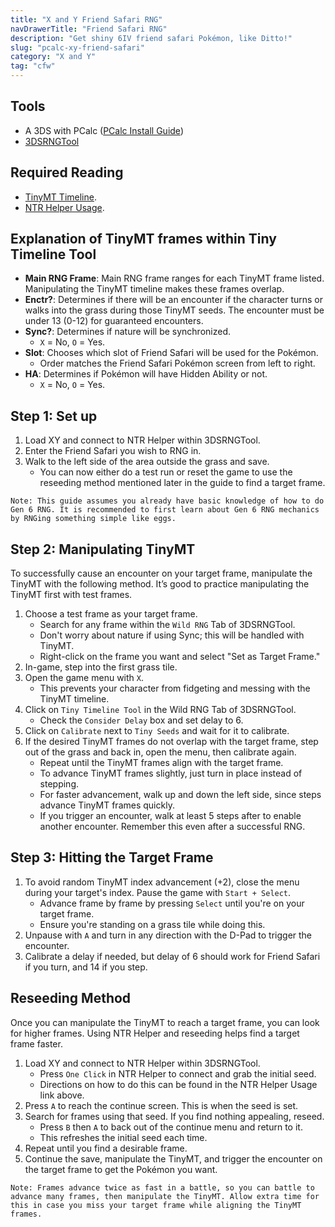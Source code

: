```yaml
---
title: "X and Y Friend Safari RNG"
navDrawerTitle: "Friend Safari RNG"
description: "Get shiny 6IV friend safari Pokémon, like Ditto!"
slug: "pcalc-xy-friend-safari"
category: "X and Y"
tag: "cfw"
---
```


## Tools

- A 3DS with PCalc ([PCalc Install Guide](/misc-3ds-installing-pcalc))
- [3DSRNGTool](https://github.com/wwwwwwzx/3DSRNGTool/releases)

## Required Reading

- [TinyMT Timeline](https://github.com/wwwwwwzx/3DSRNGTool/wiki/Gen6-TinyMT-Timeline-Calibration).
- [NTR Helper Usage](/ntr-helper-usage).

## Explanation of TinyMT frames within Tiny Timeline Tool

- **Main RNG Frame**: Main RNG frame ranges for each TinyMT frame listed. Manipulating the TinyMT timeline makes these frames overlap.
- **Enctr?**: Determines if there will be an encounter if the character turns or walks into the grass during those TinyMT seeds. The encounter must be under 13 (0-12) for guaranteed encounters.
- **Sync?**: Determines if nature will be synchronized.
  - `X` = No, `O` = Yes.
- **Slot**: Chooses which slot of Friend Safari will be used for the Pokémon.
  - Order matches the Friend Safari Pokémon screen from left to right.
- **HA**: Determines if Pokémon will have Hidden Ability or not.
  - `X` = No, `O` = Yes.

## Step 1: Set up

1. Load XY and connect to NTR Helper within 3DSRNGTool.
2. Enter the Friend Safari you wish to RNG in.
3. Walk to the left side of the area outside the grass and save.
   - You can now either do a test run or reset the game to use the reseeding method mentioned later in the guide to find a target frame.

```
Note: This guide assumes you already have basic knowledge of how to do Gen 6 RNG. It is recommended to first learn about Gen 6 RNG mechanics by RNGing something simple like eggs.
```

## Step 2: Manipulating TinyMT

To successfully cause an encounter on your target frame, manipulate the TinyMT with the following method. It’s good to practice manipulating the TinyMT first with test frames.

1. Choose a test frame as your target frame.
   - Search for any frame within the `Wild RNG` Tab of 3DSRNGTool.
   - Don't worry about nature if using Sync; this will be handled with TinyMT.
   - Right-click on the frame you want and select "Set as Target Frame."
2. In-game, step into the first grass tile.
3. Open the game menu with `X`.
   - This prevents your character from fidgeting and messing with the TinyMT timeline.
4. Click on `Tiny Timeline Tool` in the Wild RNG Tab of 3DSRNGTool.
   - Check the `Consider Delay` box and set delay to 6.
5. Click on `Calibrate` next to `Tiny Seeds` and wait for it to calibrate.
6. If the desired TinyMT frames do not overlap with the target frame, step out of the grass and back in, open the menu, then calibrate again.
   - Repeat until the TinyMT frames align with the target frame.
   - To advance TinyMT frames slightly, just turn in place instead of stepping.
   - For faster advancement, walk up and down the left side, since steps advance TinyMT frames quickly.
   - If you trigger an encounter, walk at least 5 steps after to enable another encounter. Remember this even after a successful RNG.

## Step 3: Hitting the Target Frame

1. To avoid random TinyMT index advancement (+2), close the menu during your target's index. Pause the game with `Start + Select`.
   - Advance frame by frame by pressing `Select` until you're on your target frame.
   - Ensure you're standing on a grass tile while doing this.
2. Unpause with `A` and turn in any direction with the D-Pad to trigger the encounter.
3. Calibrate a delay if needed, but delay of 6 should work for Friend Safari if you turn, and 14 if you step.

## Reseeding Method

Once you can manipulate the TinyMT to reach a target frame, you can look for higher frames. Using NTR Helper and reseeding helps find a target frame faster.

1. Load XY and connect to NTR Helper within 3DSRNGTool.
   - Press `One Click` in NTR Helper to connect and grab the initial seed.
   - Directions on how to do this can be found in the NTR Helper Usage link above.
2. Press `A` to reach the continue screen. This is when the seed is set.
3. Search for frames using that seed. If you find nothing appealing, reseed.
   - Press `B` then `A` to back out of the continue menu and return to it.
   - This refreshes the initial seed each time.
4. Repeat until you find a desirable frame.
5. Continue the save, manipulate the TinyMT, and trigger the encounter on the target frame to get the Pokémon you want.

```
Note: Frames advance twice as fast in a battle, so you can battle to advance many frames, then manipulate the TinyMT. Allow extra time for this in case you miss your target frame while aligning the TinyMT frames.
```
